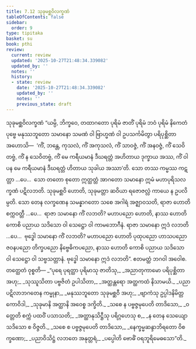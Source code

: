 ```yaml
---
title: 7.12 သုခုမစ္ဆဝိလက္ခဏံ
tableOfContents: false
sidebar:
  order: 9
type: tipitaka
basket: su
book: pthi
review:
  current: review
  updated: '2025-10-27T21:48:34.339082'
  updated_by: ''
  notes: ''
  history:
  - state: review
    date: '2025-10-27T21:48:34.339082'
    updated_by: ''
    notes: ''
    previous_state: draft
---
```



<ReviewStatus review={frontmatter.review} showDetails={true} />

<HypothesisAnnotation frontmatter={frontmatter} />

<DynamicBreadcrumb />

<Paragraph number="465" type="center" book="pthi">
<Emphasis>သုခုမစ္ဆဝိလက္ခဏံ</Emphasis>
</Paragraph>

<Division number="216" book="pthi" e="ch" v="8" p="128">

<Paragraph number="466" book="pthi">
“ယမ္ပိ, ဘိက္ခဝေ, တထာဂတော ပုရိမံ ဇာတိံ ပုရိမံ ဘဝံ ပုရိမံ နိကေတံ ပုဗ္ဗေ မနုဿဘူတော သမာနော သမဏံ ဝါ ဗြာဟ္မဏံ ဝါ ဥပသင်္ကမိတွာ ပရိပုစ္ဆိတာ အဟောသိ—  ‘ကိံ, ဘန္တေ, ကုသလံ, ကိံ အကုသလံ, ကိံ သာဝဇ္ဇံ, ကိံ အနဝဇ္ဇံ, ကိံ သေဝိတဗ္ဗံ, ကိံ န သေဝိတဗ္ဗံ, ကိံ မေ ကရီယမာနံ ဒီဃရတ္တံ အဟိတာယ ဒုက္ခာယ အဿ, ကိံ ဝါ ပန မေ ကရီယမာနံ ဒီဃရတ္တံ ဟိတာယ သုခါယ အဿာ’တိ. သော တဿ ကမ္မဿ ကဋတ္တာ …ပေ…  သော တတော စုတော ဣတ္ထတ္တံ အာဂတော သမာနော ဣမံ မဟာပုရိသလက္ခဏံ ပဋိလဘတိ. သုခုမစ္ဆဝိ ဟောတိ, သုခုမတ္တာ ဆဝိယာ ရဇောဇလ္လံ ကာယေ န ဥပလိမ္ပတိ.
</Paragraph>

<Paragraph number="467" book="pthi">
သော တေန လက္ခဏေန သမန္နာဂတော သစေ အဂါရံ အဇ္ဈာဝသတိ, ရာဇာ ဟောတိ စက္ကဝတ္တီ …ပေ…  ရာဇာ သမာနော ကိံ လဘတိ? မဟာပညော ဟောတိ, နာဿ ဟောတိ ကောစိ ပညာယ သဒိသော ဝါ သေဋ္ဌော ဝါ ကာမဘောဂီနံ. ရာဇာ သမာနော ဣဒံ လဘတိ …ပေ…  ဗုဒ္ဓေါ သမာနော ကိံ လဘတိ? မဟာပညော ဟောတိ ပုထုပညော ဟာသပညော ဇဝနပညော တိက္ခပညော နိဗ္ဗေဓိကပညော, နာဿ ဟောတိ ကောစိ ပညာယ သဒိသော ဝါ သေဋ္ဌော ဝါ သဗ္ဗသတ္တာနံ. ဗုဒ္ဓေါ သမာနော ဣဒံ လဘတိ”. ဧတမတ္ထံ ဘဂဝါ အဝေါစ.
</Paragraph>

</Division>
<Division number="217" book="pthi" e="ch" v="8" p="129">

<Paragraph number="468" book="pthi">
တတ္ထေတံ ဝုစ္စတိ—
</Paragraph>

<Paragraph number="469" type="verses" book="pthi">
_“ပုရေ ပုရတ္ထာ ပုရိမာသု ဇာတိသု,_  
_အညာတုကာမော ပရိပုစ္ဆိတာ အဟု;_  
_သုဿူသိတာ ပဗ္ဗဇိတံ ဥပါသိတာ,_  
_အတ္ထန္တရော အတ္ထကထံ နိသာမယိ._  

</Paragraph>

<Paragraph number="470" type="verses" book="pthi">
_ပညာပဋိလာဘဂတေန ကမ္မုနာ,_  
_မနုဿဘူတော သုခုမစ္ဆဝီ အဟု;_  
_ဗျာကံသု ဥပ္ပါဒနိမိတ္တကောဝိဒါ,_  
_သုခုမာနိ အတ္ထာနိ အဝေစ္စ ဒက္ခိတိ._  

</Paragraph>

<Paragraph number="471" type="verses" book="pthi">
_သစေ န ပဗ္ဗဇ္ဇမုပေတိ တာဒိသော,_  
_ဝတ္တေတိ စက္ကံ ပထဝိံ ပသာသတိ;_  
_အတ္ထာနုသိဋ္ဌီသု ပရိဂ္ဂဟေသု စ,_  
_န တေန သေယျော သဒိသော စ ဝိဇ္ဇတိ._  

</Paragraph>

<Paragraph number="472" type="verses" book="pthi">
_သစေ စ ပဗ္ဗဇ္ဇမုပေတိ တာဒိသော,_  
_နေက္ခမ္မဆန္ဒာဘိရတော ဝိစက္ခဏော;_  
_ပညာဝိသိဋ္ဌံ လဘတေ အနုတ္တရံ,_  
_ပပ္ပေါတိ ဗောဓိံ ဝရဘူရိမေဓသော”တိ._
</Paragraph>
</Division>